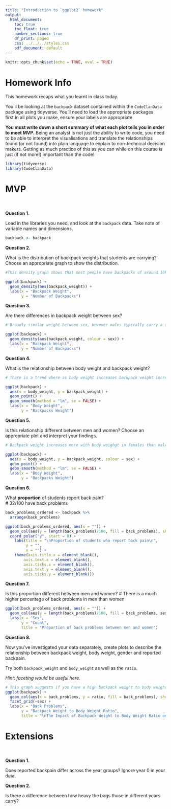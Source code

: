 ```yaml
---
title: "Introduction to `ggplot2` homework"
output:
  html_document:
    toc: true
    toc_float: true
    number_sections: true
    df_print: paged
    css: ../../../styles.css
    pdf_document: default
---
```


```r
knitr::opts_chunk$set(echo = TRUE, eval = TRUE)
```

# Homework Info

This homework recaps what you learnt in class today. 

You'll be looking at the `backpack` dataset contained within the `CodeClanData` package using tidyverse. You'll need to load the appropriate packages first.In all plots you make, ensure your labels are appropriate 

**You must write down a short summary of what each plot tells you in order to meet MVP.** Being an analyst is not just the ability to write code, you need to be able to interpret the visualisations and translate the relationships found (or not found) into plain language to explain to non-technical decision makers. Getting as much practice of this as you can while on this course is just (if not more!) important than the code!

```r
library(tidyverse)
library(CodeClanData)
```



# MVP

<br>

**Question 1.**  

Load in the libraries you need, and look at the `backpack` data. Take note of variable names and dimensions.   

```r
backpack <- backpack
```


**Question 2.**

What is the distribution of backpack weights that students are carrying? Choose an appropriate graph to show the distribution. 

```r
#This density graph shows that most people have backpacks of around 10kg.

ggplot(backpack) +
  geom_density(aes(backpack_weight)) +
  labs(x = "Backpack Weight",
       y = "Number of Backpacks")
```


**Question 3.**  

Are there differences in backpack weight between sex?   

```r
# Broadly similar weight between sex, however males typically carry a slightly heavier backpack

ggplot(backpack) +
  geom_density(aes(backpack_weight, colour = sex)) +
  labs(x = "Backpack Weight",
       y = "Number of Backpacks")
```


**Question 4.**  

What is the relationship between body weight and backpack weight?

```r
# There is a trend where as body weight increases backpack weight increases slightly 

ggplot(backpack) +
  aes(x = body_weight, y = backpack_weight) +
  geom_point() +
  geom_smooth(method = "lm", se = FALSE) +
  labs(x = "Body Weight",
       y = "Backpacks Weight")
```


**Question 5.**  

Is this relationship different between men and women? Choose an appropriate plot and interpret your findings. 

```r
# Backpack weight increases more with body weighgt in females than males

ggplot(backpack) +
  aes(x = body_weight, y = backpack_weight, colour = sex) +
  geom_point() +
  geom_smooth(method = "lm", se = FALSE) +
  labs(x = "Body Weight",
       y = "Backpacks Weight")
```


**Question 6.**  

What **proportion** of students report back pain?   
# 32/100 have back problems

```r
back_problems_ordered <- backpack %>% 
  arrange(back_problems)

ggplot(back_problems_ordered, aes(x = "")) + 
  geom_col(aes(y = length(back_problems)/100, fill = back_problems), show.legend = FALSE) +
  coord_polar("y", start = 0) + 
    labs(title = "\nProportion of students who report back pain\n",
         y = "",
         x = "") + 
    theme(axis.title.x = element_blank(),
        axis.text.x = element_blank(),
        axis.ticks.x = element_blank(),
        axis.text.y = element_blank(),
        axis.ticks.y = element_blank())
```

**Question 7.**  

Is this proportion different between men and women? 
# There is a much higher percentage of back problems in men than women

```r
ggplot(back_problems_ordered, aes(x = "")) + 
  geom_col(aes(y = length(back_problems)/100, fill = back_problems, sex), show.legend = FALSE) +
  labs(x = "Sex",
       y = "Count",
       title = "Proportion of back problems between men and women")
```

**Question 8.**  

Now you've investigated your data separately, create plots to describe the relationship between backpack weight, body weight, gender and reported backpain.

Try both `backpack_weight` and `body_weight` as well as the `ratio`.   

*Hint: faceting would be useful here*.   

```r
# This graph suggests if you have a high backpack weight to body weight ratio then you're far more likely to have back problems if you are male. This is true in females but far less significant. 
ggplot(backpack) +
  geom_col(aes(x = back_problems, y = ratio, fill = back_problems), show.legend = FALSE) +
  facet_grid(~sex) +
  labs(x = "Back Problems",
       y = "Backpack Weight to Body Weight Ratio",
       title = "\nThe Impact of Backpack Weight to Body Weight Ratio on Back Problems between the sexes\n")
```

# Extensions

<br>

**Question 1.** 

Does reported backpain differ across the year groups? Ignore year 0 in your data.  


**Question 2.** 

Is there a difference between how heavy the bags those in different years carry?


